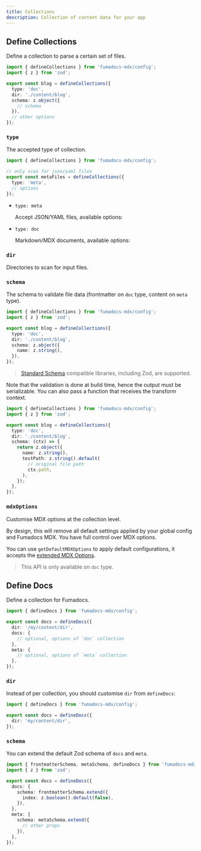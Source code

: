 ```yaml
---
title: Collections
description: Collection of content data for your app
---
```


## Define Collections

Define a collection to parse a certain set of files.

```ts
import { defineCollections } from 'fumadocs-mdx/config';
import { z } from 'zod';

export const blog = defineCollections({
  type: 'doc',
  dir: './content/blog',
  schema: z.object({
    // schema
  }),
  // other options
});
```

### `type`

The accepted type of collection.

```ts
import { defineCollections } from 'fumadocs-mdx/config';

// only scan for json/yaml files
export const metaFiles = defineCollections({
  type: 'meta',
  // options
});
```

- `type: meta`

  Accept JSON/YAML files, available options:

  <AutoTypeTable path="./content/docs/mdx/props.ts" name="MetaCollection" />

- `type: doc`

  Markdown/MDX documents, available options:

  <AutoTypeTable path="./content/docs/mdx/props.ts" name="DocCollection" />

### `dir`

Directories to scan for input files.

### `schema`

The schema to validate file data (frontmatter on `doc` type, content on `meta` type).

```ts
import { defineCollections } from 'fumadocs-mdx/config';
import { z } from 'zod';

export const blog = defineCollections({
  type: 'doc',
  dir: './content/blog',
  schema: z.object({
    name: z.string(),
  }),
});
```

> [Standard Schema](https://standardschema.dev) compatible libraries, including Zod, are supported.

Note that the validation is done at build time, hence the output must be serializable.
You can also pass a function that receives the transform context.

```ts
import { defineCollections } from 'fumadocs-mdx/config';
import { z } from 'zod';

export const blog = defineCollections({
  type: 'doc',
  dir: './content/blog',
  schema: (ctx) => {
    return z.object({
      name: z.string(),
      testPath: z.string().default(
        // original file path
        ctx.path,
      ),
    });
  },
});
```

### `mdxOptions`

Customise MDX options at the collection level.


By design, this will remove all default settings applied by your global config and Fumadocs MDX.
You have full control over MDX options.

You can use `getDefaultMDXOptions` to apply default configurations, it accepts the [extended MDX Options](/docs/mdx/mdx#extended).


> This API is only available on `doc` type.

## Define Docs

Define a collection for Fumadocs.

```ts
import { defineDocs } from 'fumadocs-mdx/config';

export const docs = defineDocs({
  dir: '/my/content/dir',
  docs: {
    // optional, options of `doc` collection
  },
  meta: {
    // optional, options of `meta` collection
  },
});
```

### `dir`

Instead of per collection, you should customise `dir` from `defineDocs`:

```ts
import { defineDocs } from 'fumadocs-mdx/config';

export const docs = defineDocs({
  dir: 'my/content/dir',
});
```

### `schema`

You can extend the default Zod schema of `docs` and `meta`.

```ts
import { frontmatterSchema, metaSchema, defineDocs } from 'fumadocs-mdx/config';
import { z } from 'zod';

export const docs = defineDocs({
  docs: {
    schema: frontmatterSchema.extend({
      index: z.boolean().default(false),
    }),
  },
  meta: {
    schema: metaSchema.extend({
      // other props
    }),
  },
});
```
